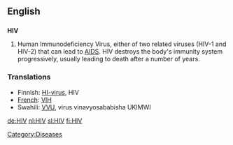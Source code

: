 ==English==
==={{initialism}}===
'''HIV'''

#Human Immunodeficiency Virus, either of two related viruses (HIV-1 and HIV-2) that can lead to [[AIDS]].  HIV destroys the body's immunity system progressively, usually leading to death after a number of years.

===Translations===
*Finnish: [[HI-virus]], HIV
*[[French]]: [[VIH]]
*Swahili: [[VVU]], virus vinavyosababisha UKIMWI

[[Category:Diseases]]
[[de:HIV]]
[[nl:HIV]]
[[sl:HIV]]
[[fi:HIV]]